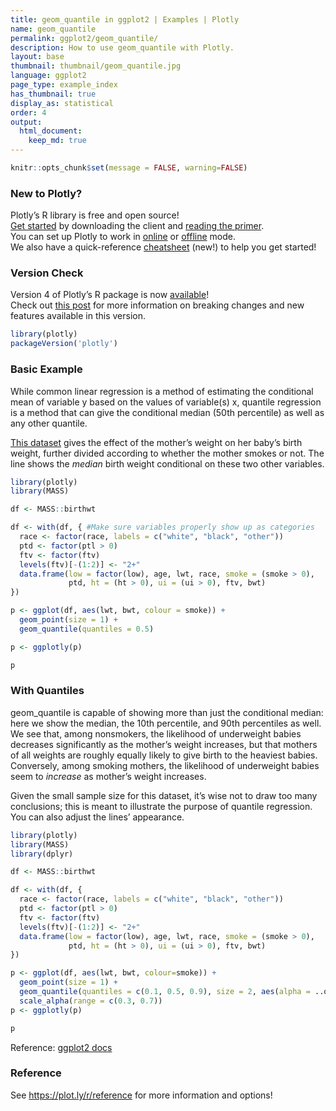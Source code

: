 ```yaml
---
title: geom_quantile in ggplot2 | Examples | Plotly
name: geom_quantile
permalink: ggplot2/geom_quantile/
description: How to use geom_quantile with Plotly.
layout: base
thumbnail: thumbnail/geom_quantile.jpg
language: ggplot2
page_type: example_index
has_thumbnail: true
display_as: statistical
order: 4
output:
  html_document:
    keep_md: true
---
```


```r
knitr::opts_chunk$set(message = FALSE, warning=FALSE)
```

### New to Plotly?

Plotly's R library is free and open source!<br>
[Get started](https://plot.ly/r/getting-started/) by downloading the client and [reading the primer](https://plot.ly/r/getting-started/).<br>
You can set up Plotly to work in [online](https://plot.ly/r/getting-started/#hosting-graphs-in-your-online-plotly-account) or [offline](https://plot.ly/r/offline/) mode.<br>
We also have a quick-reference [cheatsheet](https://images.plot.ly/plotly-documentation/images/r_cheat_sheet.pdf) (new!) to help you get started!

### Version Check

Version 4 of Plotly's R package is now [available](https://plot.ly/r/getting-started/#installation)!<br>
Check out [this post](http://moderndata.plot.ly/upgrading-to-plotly-4-0-and-above/) for more information on breaking changes and new features available in this version.

```r
library(plotly)
packageVersion('plotly')
```

### Basic Example
While common linear regression is a method of estimating the conditional mean of variable y based on the values of variable(s) x, quantile regression is a method that can give the conditional median (50th percentile) as well as any other quantile.

[This dataset](https://stat.ethz.ch/R-manual/R-devel/library/MASS/html/birthwt.html) gives the effect of the mother's weight on her baby's birth weight, further divided according to whether the mother smokes or not. The line shows the *median* birth weight conditional on these two other variables.

```r
library(plotly)
library(MASS)

df <- MASS::birthwt

df <- with(df, { #Make sure variables properly show up as categories
  race <- factor(race, labels = c("white", "black", "other"))
  ptd <- factor(ptl > 0)
  ftv <- factor(ftv)
  levels(ftv)[-(1:2)] <- "2+"
  data.frame(low = factor(low), age, lwt, race, smoke = (smoke > 0),
             ptd, ht = (ht > 0), ui = (ui > 0), ftv, bwt)
})

p <- ggplot(df, aes(lwt, bwt, colour = smoke)) +
  geom_point(size = 1) +
  geom_quantile(quantiles = 0.5)

p <- ggplotly(p)

p
```


### With Quantiles
geom\_quantile is capable of showing more than just the conditional median: here we show the median, the 10th percentile, and 90th percentiles as well. We see that, among nonsmokers, the likelihood of underweight babies decreases significantly as the mother's weight increases, but that mothers of all weights are roughly equally likely to give birth to the heaviest babies. Conversely, among smoking mothers, the likelihood of underweight babies seem to *increase* as mother's weight increases. 

Given the small sample size for this dataset, it's wise not to draw too many conclusions; this is meant to illustrate the purpose of quantile regression. You can also adjust the lines' appearance.

```r
library(plotly)
library(MASS)
library(dplyr)

df <- MASS::birthwt

df <- with(df, {
  race <- factor(race, labels = c("white", "black", "other"))
  ptd <- factor(ptl > 0)
  ftv <- factor(ftv)
  levels(ftv)[-(1:2)] <- "2+"
  data.frame(low = factor(low), age, lwt, race, smoke = (smoke > 0),
             ptd, ht = (ht > 0), ui = (ui > 0), ftv, bwt)
})

p <- ggplot(df, aes(lwt, bwt, colour=smoke)) +
  geom_point(size = 1) +
  geom_quantile(quantiles = c(0.1, 0.5, 0.9), size = 2, aes(alpha = ..quantile..)) +
  scale_alpha(range = c(0.3, 0.7))
p <- ggplotly(p)

p
```

Reference: [ggplot2 docs](http://ggplot2.tidyverse.org/reference/geom_quantile.html#examples)

### Reference

See [https://plot.ly/r/reference](https://plot.ly/r/reference) for more information and options!
